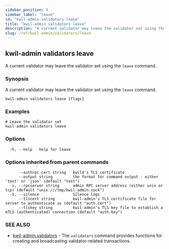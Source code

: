 ```yaml
---
sidebar_position: 4
sidebar_label: "leave"
id: "kwil-admin-validators-leave"
title: "kwil-admin validators leave"
description: "A current validator may leave the validator set using the `leave` command."
slug: /ref/kwil-admin/validators/leave
---
```


## kwil-admin validators leave

A current validator may leave the validator set using the `leave` command.

### Synopsis

A current validator may leave the validator set using the `leave` command.

```
kwil-admin validators leave [flags]
```

### Examples

```
# Leave the validator set
kwil-admin validators leave
```

### Options

```
  -h, --help   help for leave
```

### Options inherited from parent commands

```
      --authrpc-cert string   kwild's TLS certificate
      --output string         the format for command output - either 'text' or 'json' (default "text")
  -s, --rpcserver string      admin RPC server address (either unix or tcp) (default "unix:///tmp/kwil_admin.sock")
  -S, --silence               Silence logs
      --tlscert string        kwil-admin's TLS certificate file for server to authenticate us (default "auth.cert")
      --tlskey string         kwil-admin's TLS key file to establish a mTLS (authenticated) connection (default "auth.key")
```

### SEE ALSO

* [kwil-admin validators](/docs/ref/kwil-admin/validators)	 - The `validators` command provides functions for creating and broadcasting validator-related transactions.

